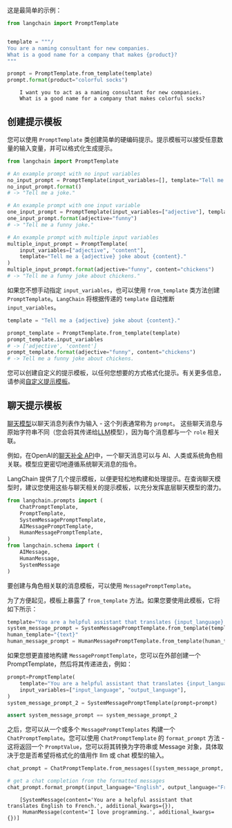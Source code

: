 这是最简单的示例：

```python
from langchain import PromptTemplate


template = """/
You are a naming consultant for new companies.
What is a good name for a company that makes {product}?
"""

prompt = PromptTemplate.from_template(template)
prompt.format(product="colorful socks")
```

<CodeOutputBlock lang="python">

```
    I want you to act as a naming consultant for new companies.
    What is a good name for a company that makes colorful socks?
```

</CodeOutputBlock>


## 创建提示模板

您可以使用 `PromptTemplate` 类创建简单的硬编码提示。提示模板可以接受任意数量的输入变量，并可以格式化生成提示。


```python
from langchain import PromptTemplate

# An example prompt with no input variables
no_input_prompt = PromptTemplate(input_variables=[], template="Tell me a joke.")
no_input_prompt.format()
# -> "Tell me a joke."

# An example prompt with one input variable
one_input_prompt = PromptTemplate(input_variables=["adjective"], template="Tell me a {adjective} joke.")
one_input_prompt.format(adjective="funny")
# -> "Tell me a funny joke."

# An example prompt with multiple input variables
multiple_input_prompt = PromptTemplate(
    input_variables=["adjective", "content"], 
    template="Tell me a {adjective} joke about {content}."
)
multiple_input_prompt.format(adjective="funny", content="chickens")
# -> "Tell me a funny joke about chickens."
```

如果您不想手动指定 `input_variables`，也可以使用 `from_template` 类方法创建 `PromptTemplate`。`LangChain` 将根据传递的 `template` 自动推断 `input_variables`。

```python
template = "Tell me a {adjective} joke about {content}."

prompt_template = PromptTemplate.from_template(template)
prompt_template.input_variables
# -> ['adjective', 'content']
prompt_template.format(adjective="funny", content="chickens")
# -> Tell me a funny joke about chickens.
```

您可以创建自定义的提示模板，以任何您想要的方式格式化提示。有关更多信息，请参阅[自定义提示模板](./custom_prompt_template.html)。


<!-- TODO(shreya): 添加到 Jinja 的链接 -->

## 聊天提示模板

[聊天模型](../models/chat)以聊天消息列表作为输入 - 这个列表通常称为 `prompt`。
这些聊天消息与原始字符串不同（您会将其传递给[LLM](/docs/modules/model_io/models/llms)模型），因为每个消息都与一个 `role` 相关联。

例如，在OpenAI的[聊天补全 API](https://platform.openai.com/docs/guides/chat/introduction)中，一个聊天消息可以与 AI、人类或系统角色相关联。模型应更密切地遵循系统聊天消息的指令。

LangChain 提供了几个提示模板，以便更轻松地构建和处理提示。在查询聊天模型时，建议您使用这些与聊天相关的提示模板，以充分发挥底层聊天模型的潜力。


<!-- 警告：此文件是自动生成的！请勿编辑！相反，请编辑具有位置和名称的笔记本作为此文件。 -->


```python
from langchain.prompts import (
    ChatPromptTemplate,
    PromptTemplate,
    SystemMessagePromptTemplate,
    AIMessagePromptTemplate,
    HumanMessagePromptTemplate,
)
from langchain.schema import (
    AIMessage,
    HumanMessage,
    SystemMessage
)
```

要创建与角色相关联的消息模板，可以使用 `MessagePromptTemplate`。

为了方便起见，模板上暴露了 `from_template` 方法。如果您要使用此模板，它将如下所示：


```python
template="You are a helpful assistant that translates {input_language} to {output_language}."
system_message_prompt = SystemMessagePromptTemplate.from_template(template)
human_template="{text}"
human_message_prompt = HumanMessagePromptTemplate.from_template(human_template)
```

如果您想更直接地构建 `MessagePromptTemplate`，您可以在外部创建一个 PromptTemplate，然后将其传递进去，例如：


```python
prompt=PromptTemplate(
    template="You are a helpful assistant that translates {input_language} to {output_language}.",
    input_variables=["input_language", "output_language"],
)
system_message_prompt_2 = SystemMessagePromptTemplate(prompt=prompt)

assert system_message_prompt == system_message_prompt_2
```

之后，您可以从一个或多个 `MessagePromptTemplates` 构建一个 `ChatPromptTemplate`。您可以使用 `ChatPromptTemplate` 的 `format_prompt` 方法 - 这将返回一个 `PromptValue`，您可以将其转换为字符串或 Message 对象，具体取决于您是否希望将格式化的值用作 llm 或 chat 模型的输入。


```python
chat_prompt = ChatPromptTemplate.from_messages([system_message_prompt, human_message_prompt])

# get a chat completion from the formatted messages
chat_prompt.format_prompt(input_language="English", output_language="French", text="I love programming.").to_messages()
```

<CodeOutputBlock lang="python">

```
    [SystemMessage(content='You are a helpful assistant that translates English to French.', additional_kwargs={}),
     HumanMessage(content='I love programming.', additional_kwargs={})]
```

</CodeOutputBlock>

